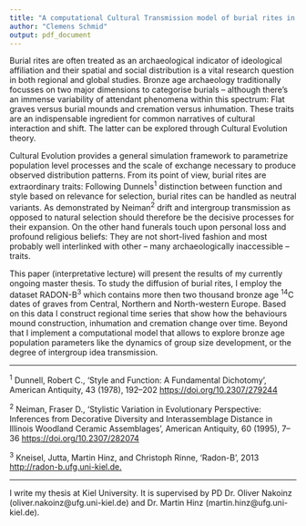 ```yaml
---
title: "A computational Cultural Transmission model of burial rites in Central, Northern and North-western Europe"
author: "Clemens Schmid"
output: pdf_document
---
```


Burial rites are often treated as an archaeological indicator of ideological affiliation and their spatial and social distribution is a vital research question in both regional and global studies. Bronze age archaeology traditionally focusses on two major dimensions to categorise burials -- although there's an immense variability of attendant phenomena within this spectrum: Flat graves versus burial mounds and cremation versus inhumation. These traits are an indispensable ingredient for common narratives of cultural interaction and shift. The latter can be explored through Cultural Evolution theory.

Cultural Evolution provides a general simulation framework to parametrize population level processes and the scale of exchange necessary to produce observed distribution patterns. From its point of view, burial rites are extraordinary traits: Following Dunnels^1^ distinction between function and style based on relevance for selection, burial rites can be handled as neutral variants. As demonstrated by Neiman^2^ drift and intergroup transmission as opposed to natural selection should therefore be the decisive processes for their expansion. On the other hand funerals touch upon personal loss and profound religious beliefs: They are not short-lived fashion and most probably well interlinked with other -- many archaeologically inaccessible -- traits.

This paper (interpretative lecture) will present the results of my currently ongoing master thesis. To study the diffusion of burial rites, I employ the dataset RADON-B^3^ which contains more then two thousand bronze age ^14^C dates of graves from Central, Northern and North-western Europe. Based on this data I construct regional time series that show how the behaviours mound construction, inhumation and cremation change over time. Beyond that I implement a computational model that allows to explore bronze age population parameters like the dynamics of group size development, or the degree of intergroup idea transmission.

***

^1^ Dunnell, Robert C., ‘Style and Function: A Fundamental Dichotomy’, American Antiquity, 43 (1978), 192–202 <https://doi.org/10.2307/279244>
 
^2^ Neiman, Fraser D., ‘Stylistic Variation in Evolutionary Perspective: Inferences from Decorative Diversity and Interassemblage Distance in Illinois Woodland Ceramic Assemblages’, American Antiquity, 60 (1995), 7–36 <https://doi.org/10.2307/282074>

^3^ Kneisel, Jutta, Martin Hinz, and Christoph Rinne, ‘Radon-B’, 2013 <http://radon-b.ufg.uni-kiel.de.>

***

I write my thesis at Kiel University. It is supervised by PD Dr. Oliver Nakoinz (oliver.nakoinz@ufg.uni-kiel.de) and Dr. Martin Hinz (martin.hinz@ufg.uni-kiel.de).
